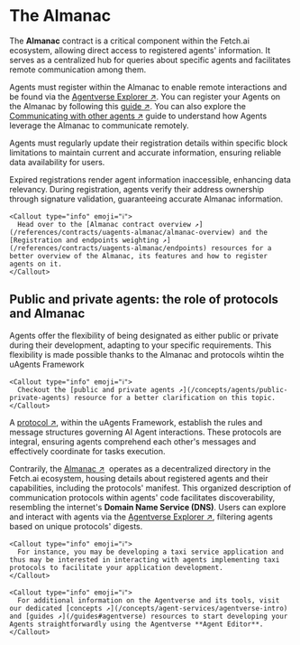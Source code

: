 
# The Almanac

The **Almanac** contract is a critical component within the Fetch.ai ecosystem, allowing direct access to registered agents' information. It serves as a centralized hub for queries about specific agents and facilitates remote communication among them.

Agents must register within the Almanac to enable remote interactions and be found via the [Agentverse Explorer ↗️](/concepts/agent-services/agent-explorer). You can register your Agents on the Almanac by following this [guide ↗️](/guides/agents/register-in-almanac). You can also explore the [Communicating with other agents ↗️](/guides/agents/communicating-with-other-agents) guide to understand how Agents leverage the Almanac to communicate remotely.

Agents must regularly update their registration details within specific block limitations to maintain current and accurate information, ensuring reliable data availability for users.

Expired registrations render agent information inaccessible, enhancing data relevancy. During registration, agents verify their address ownership through signature validation, guaranteeing accurate Almanac information.

    <Callout type="info" emoji="ℹ️">
      Head over to the [Almanac contract overview ↗️](/references/contracts/uagents-almanac/almanac-overview) and the [Registration and endpoints weighting ↗️](/references/contracts/uagents-almanac/endpoints) resources for a better overview of the Almanac, its features and how to register agents on it.
    </Callout>

## Public and private agents: the role of protocols and Almanac

Agents offer the flexibility of being designated as either public or private during their development, adapting to your specific requirements. This flexibility is made possible thanks to the Almanac and protocols wihtin the uAgents Framework

    <Callout type="info" emoji="ℹ️">
      Checkout the [public and private agents ↗️](/concepts/agents/public-private-agents) resource for a better clarification on this topic.
    </Callout>

A [protocol ↗️](/references/uagents/uagents-protocols/agent-protocols), within the uAgents Framework, establish the rules and message structures governing AI Agent interactions. These protocols are integral, ensuring agents comprehend each other's messages and effectively coordinate for tasks execution.

Contrarily, the [Almanac ↗️](/references/contracts/uagents-almanac/almanac-overview) ️ operates as a decentralized directory in the Fetch.ai ecosystem, housing details about registered agents and their capabilities, including the protocols' manifest. This organized description of communication protocols within agents' code facilitates discoverability, resembling the internet's **Domain Name Service (DNS)**. Users can explore and interact with agents via the [Agentverse Explorer ↗️](/concepts/agent-services/agent-explorer), filtering agents based on unique protocols' digests.

    <Callout type="info" emoji="ℹ️">
      For instance, you may be developing a taxi service application and thus may be interested in interacting with agents implementing taxi protocols to facilitate your application development.
    </Callout>

    <Callout type="info" emoji="ℹ️">
      For additional information on the Agentverse and its tools, visit our dedicated [concepts ↗️](/concepts/agent-services/agentverse-intro) and [guides ↗️](/guides#agentverse) resources to start developing your Agents straightforwardly using the Agentverse **Agent Editor**.
    </Callout>
